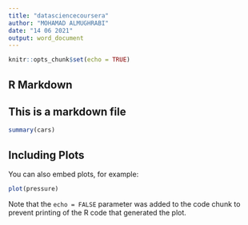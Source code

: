 ```yaml
---
title: "datasciencecoursera"
author: "MOHAMAD ALMUGHRABI"
date: "14 06 2021"
output: word_document
---
```


```r
knitr::opts_chunk$set(echo = TRUE)
```

## R Markdown
## This is a markdown file

```r
summary(cars)
```

## Including Plots

You can also embed plots, for example:

```r
plot(pressure)
```

Note that the `echo = FALSE` parameter was added to the code chunk to prevent printing of the R code that generated the plot.
